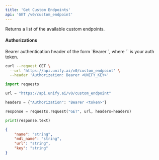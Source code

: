 ```yaml
---
title: 'Get Custom Endpoints'
api: 'GET /v0/custom_endpoint'
---
```

Returns a list of the available custom endpoints.

#### Authorizations

<ParamField header="Authorization" type="string" required="true">
  Bearer authentication header of the form `Bearer <token>`, where `<token>` is your auth token.
</ParamField>

<RequestExample>

```bash cURL
curl --request GET \
  --url 'https://api.unify.ai/v0/custom_endpoint' \
  --header 'Authorization: Bearer <UNIFY_KEY>'
```

```python Python
import requests

url = "https://api.unify.ai/v0/custom_endpoint"

headers = {"Authorization": "Bearer <token>"}

response = requests.request("GET", url, headers=headers)

print(response.text)
```

</RequestExample>
<ResponseExample>

```json 200
{
    "name": "string",
    "mdl_name": "string",
    "url": "string",
    "key": "string"
}
```

</ResponseExample>
